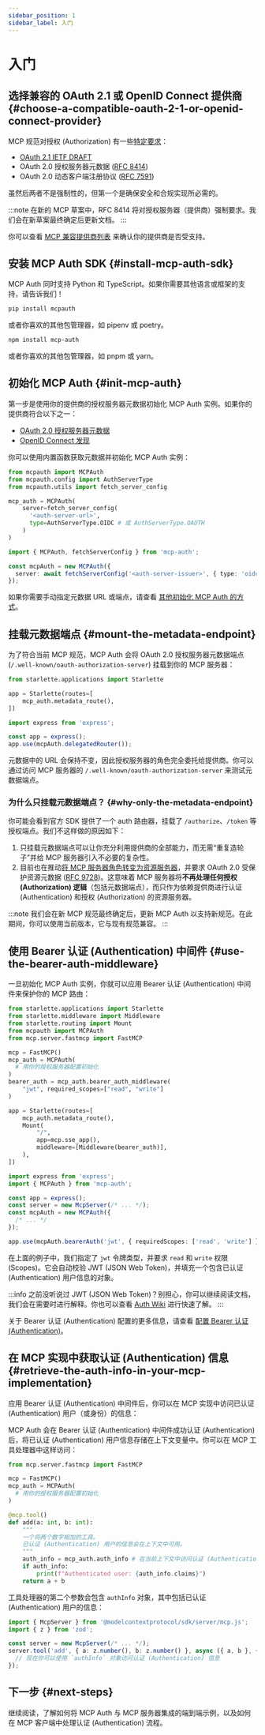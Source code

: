 ```yaml
---
sidebar_position: 1
sidebar_label: 入门
---
```



# 入门

## 选择兼容的 OAuth 2.1 或 OpenID Connect 提供商 \{#choose-a-compatible-oauth-2-1-or-openid-connect-provider}

MCP 规范对授权 (Authorization) 有一些[特定要求](https://modelcontextprotocol.io/specification/2025-03-26/basic/authorization#1-3-standards-compliance)：

- [OAuth 2.1 IETF DRAFT](https://datatracker.ietf.org/doc/html/draft-ietf-oauth-v2-1-12)
- OAuth 2.0 授权服务器元数据 ([RFC 8414](https://datatracker.ietf.org/doc/html/rfc8414))
- OAuth 2.0 动态客户端注册协议 ([RFC 7591](https://datatracker.ietf.org/doc/html/rfc7591))

虽然后两者不是强制性的，但第一个是确保安全和合规实现所必需的。

:::note
在新的 MCP 草案中，RFC 8414 将对授权服务器（提供商）强制要求。我们会在新草案最终确定后更新文档。
:::

你可以查看 [MCP 兼容提供商列表](./provider-list.mdx) 来确认你的提供商是否受支持。

## 安装 MCP Auth SDK \{#install-mcp-auth-sdk}

MCP Auth 同时支持 Python 和 TypeScript。如果你需要其他语言或框架的支持，请告诉我们！

<Tabs groupId="sdk">
<TabItem value="python" label="Python">

```bash
pip install mcpauth
```

或者你喜欢的其他包管理器，如 pipenv 或 poetry。

</TabItem>
<TabItem value="node" label="Node.js">

```bash
npm install mcp-auth
```

或者你喜欢的其他包管理器，如 pnpm 或 yarn。

</TabItem>
</Tabs>

## 初始化 MCP Auth \{#init-mcp-auth}

第一步是使用你的提供商的授权服务器元数据初始化 MCP Auth 实例。如果你的提供商符合以下之一：

- [OAuth 2.0 授权服务器元数据](https://datatracker.ietf.org/doc/html/rfc8414)
- [OpenID Connect 发现](https://openid.net/specs/openid-connect-discovery-1_0.html)

你可以使用内置函数获取元数据并初始化 MCP Auth 实例：

<Tabs groupId="sdk">
<TabItem value="python" label="Python">

```python
from mcpauth import MCPAuth
from mcpauth.config import AuthServerType
from mcpauth.utils import fetch_server_config

mcp_auth = MCPAuth(
    server=fetch_server_config(
      '<auth-server-url>',
      type=AuthServerType.OIDC # 或 AuthServerType.OAUTH
    )
)
```

</TabItem>
<TabItem value="node" label="Node.js">

```ts
import { MCPAuth, fetchServerConfig } from 'mcp-auth';

const mcpAuth = new MCPAuth({
  server: await fetchServerConfig('<auth-server-issuer>', { type: 'oidc' }), // 或 'oauth'
});
```

</TabItem>
</Tabs>

如果你需要手动指定元数据 URL 或端点，请查看 [其他初始化 MCP Auth 的方式](./configure-server/mcp-auth.mdx#other-ways)。

## 挂载元数据端点 \{#mount-the-metadata-endpoint}

为了符合当前 MCP 规范，MCP Auth 会将 OAuth 2.0 授权服务器元数据端点 (`/.well-known/oauth-authorization-server`) 挂载到你的 MCP 服务器：

<Tabs groupId="sdk">
<TabItem value="python" label="Python">

```python
from starlette.applications import Starlette

app = Starlette(routes=[
    mcp_auth.metadata_route(),
])
```

</TabItem>
<TabItem value="node" label="Node.js">

```ts
import express from 'express';

const app = express();
app.use(mcpAuth.delegatedRouter());
```

</TabItem>
</Tabs>

元数据中的 URL 会保持不变，因此授权服务器的角色完全委托给提供商。你可以通过访问 MCP 服务器的 `/.well-known/oauth-authorization-server` 来测试元数据端点。

### 为什么只挂载元数据端点？ \{#why-only-the-metadata-endpoint}

你可能会看到官方 SDK 提供了一个 auth 路由器，挂载了 `/authorize`、`/token` 等授权端点。我们不这样做的原因如下：

1. 只挂载元数据端点可以让你充分利用提供商的全部能力，而无需“重复造轮子”并给 MCP 服务器引入不必要的复杂性。
2. 目前也在推动[将 MCP 服务器角色转变为资源服务器](https://github.com/modelcontextprotocol/modelcontextprotocol/issues/205)，并要求 OAuth 2.0 受保护资源元数据 ([RFC 9728](https://datatracker.ietf.org/doc/html/rfc9728))。这意味着 MCP 服务器将**不再处理任何授权 (Authorization) 逻辑**（包括元数据端点），而只作为依赖提供商进行认证 (Authentication) 和授权 (Authorization) 的资源服务器。

:::note
我们会在新 MCP 规范最终确定后，更新 MCP Auth 以支持新规范。在此期间，你可以使用当前版本，它与现有规范兼容。
:::

## 使用 Bearer 认证 (Authentication) 中间件 \{#use-the-bearer-auth-middleware}

一旦初始化 MCP Auth 实例，你就可以应用 Bearer 认证 (Authentication) 中间件来保护你的 MCP 路由：

<Tabs groupId="sdk">
<TabItem value="python" label="Python">

```python
from starlette.applications import Starlette
from starlette.middleware import Middleware
from starlette.routing import Mount
from mcpauth import MCPAuth
from mcp.server.fastmcp import FastMCP

mcp = FastMCP()
mcp_auth = MCPAuth(
  # 用你的授权服务器配置初始化
)
bearer_auth = mcp_auth.bearer_auth_middleware(
    "jwt", required_scopes=["read", "write"]
)

app = Starlette(routes=[
    mcp_auth.metadata_route(),
    Mount(
        "/",
        app=mcp.sse_app(),
        middleware=[Middleware(bearer_auth)],
    ),
])
```

</TabItem>
<TabItem value="node" label="Node.js">

```ts
import express from 'express';
import { MCPAuth } from 'mcp-auth';

const app = express();
const server = new McpServer(/* ... */);
const mcpAuth = new MCPAuth({
  /* ... */
});

app.use(mcpAuth.bearerAuth('jwt', { requiredScopes: ['read', 'write'] }));
```

</TabItem>
</Tabs>

在上面的例子中，我们指定了 `jwt` 令牌类型，并要求 `read` 和 `write` 权限 (Scopes)。它会自动校验 JWT (JSON Web Token)，并填充一个包含已认证 (Authentication) 用户信息的对象。

:::info
之前没听说过 JWT (JSON Web Token)？别担心，你可以继续阅读文档，我们会在需要时进行解释。你也可以查看 [Auth Wiki](https://auth.wiki/jwt) 进行快速了解。
:::

关于 Bearer 认证 (Authentication) 配置的更多信息，请查看 [配置 Bearer 认证 (Authentication)](./configure-server/bearer-auth.mdx)。

## 在 MCP 实现中获取认证 (Authentication) 信息 \{#retrieve-the-auth-info-in-your-mcp-implementation}

应用 Bearer 认证 (Authentication) 中间件后，你可以在 MCP 实现中访问已认证 (Authentication) 用户（或身份）的信息：

<Tabs groupId="sdk">
<TabItem value="python" label="Python">

MCP Auth 会在 Bearer 认证 (Authentication) 中间件成功认证 (Authentication) 后，将已认证 (Authentication) 用户信息存储在上下文变量中。你可以在 MCP 工具处理器中这样访问：

```python
from mcp.server.fastmcp import FastMCP

mcp = FastMCP()
mcp_auth = MCPAuth(
  # 用你的授权服务器配置初始化
)

@mcp.tool()
def add(a: int, b: int):
    """
    一个将两个数字相加的工具。
    已认证 (Authentication) 用户的信息会在上下文中可用。
    """
    auth_info = mcp_auth.auth_info # 在当前上下文中访问认证 (Authentication) 信息
    if auth_info:
        print(f"Authenticated user: {auth_info.claims}")
    return a + b
```

</TabItem>
<TabItem value="node" label="Node.js">

工具处理器的第二个参数会包含 `authInfo` 对象，其中包括已认证 (Authentication) 用户的信息：

```ts
import { McpServer } from '@modelcontextprotocol/sdk/server/mcp.js';
import { z } from 'zod';

const server = new McpServer(/* ... */);
server.tool('add', { a: z.number(), b: z.number() }, async ({ a, b }, { authInfo }) => {
  // 现在你可以使用 `authInfo` 对象访问认证 (Authentication) 信息
});
```

</TabItem>
</Tabs>

## 下一步 \{#next-steps}

继续阅读，了解如何将 MCP Auth 与 MCP 服务器集成的端到端示例，以及如何在 MCP 客户端中处理认证 (Authentication) 流程。